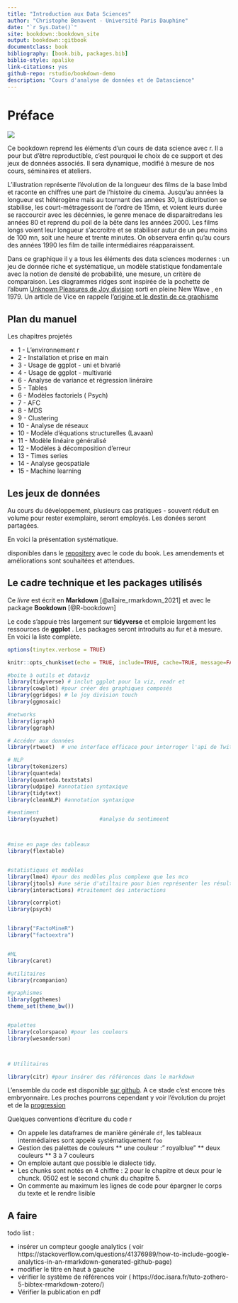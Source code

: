 ```yaml
--- 
title: "Introduction aux Data Sciences"
author: "Christophe Benavent - Université Paris Dauphine"
date: "`r Sys.Date()`"
site: bookdown::bookdown_site
output: bookdown::gitbook
documentclass: book
bibliography: [book.bib, packages.bib]
biblio-style: apalike
link-citations: yes
github-repo: rstudio/bookdown-demo
description: "Cours d'analyse de données et de Datascience"
---
```



# Préface

![](./Images/ggridge.png)

Ce bookdown reprend les éléments d'un cours de data science avec r. Il a pour but d'être reproductible, c'est pourquoi le choix de ce support et des jeux de données associés. Il sera dynamique, modifié à mesure de nos cours, séminaires et ateliers. 

L'illustration représente l'évolution de la longueur des films de la base Imbd et raconte en chiffres une part de l'histoire du cinema. Jusqu'au années la longueur est hétérogène mais au tournant des années 30, la distribution se stabilise, les court-métragessont de l'ordre de 15mn, et voient leurs durée se raccourcir avec les décénnies, le genre menace de disparaitredans les années 80 et reprend du poil de la bête dans les années 2000. Les films longs voient leur longueur s'accroitre et se stabiliser autur de un peu moins de 100 mn, soit une heure et trente minutes. On observera enfin qu'au cours des années 1990 les film de taille intermédiaires réapparaissent.

Dans ce graphique il y a tous les éléments des data sciences modernes : un jeu de donnée riche et systématique, un modèle statistique fondamentale avec la notion de densité de probabilité, une mesure, un critère de comparaison. Les diagrammes ridges sont inspirée de la pochette de l'album [Unknown Pleasures de  Joy division](https://www.youtube.com/watch?v=7PtvIr2oiaE) sorti en pleine New Wave , en 1979. Un article de Vice en rappele l'[origine et le destin de ce graphisme](https://i-d.vice.com/fr/article/pabjam/pourquoi-cette-pochette-dalbum-de-joy-division-a-inspire-le-monde-entier)




## Plan du manuel

Les chapitres projetés 

 * 1 - L'environnement r 
 * 2 - Installation et prise en main
 * 3 - Usage de ggplot - uni et bivarié
 * 4 - Usage de ggplot - multivarié
 * 6 - Analyse de variance et régression linéraire
 * 5 - Tables
 * 6 - Modèles factoriels ( Psych)
 * 7 - AFC
 * 8 - MDS
 * 9 - Clustering
 * 10 - Analyse de réseaux
 * 10 - Modèle d'équations structurelles (Lavaan)
 * 11 - Modèle linéaire généralisé
 * 12 - Modèles à décomposition d'erreur
 * 13 - Times series
 * 14 - Analyse geospatiale
 * 15 - Machine learning
 

## Les jeux de données 

Au cours du développement, plusieurs cas pratiques - souvent réduit en volume pour rester exemplaire, seront employés. Les donées seront partagées.

En voici la présentation  systématique.


disponibles dans le [repositery](https://benaventc.github.io//) avec le code du book. Les amendements et améliorations sont souhaitées et attendues. 

## Le cadre technique et les packages utilisés

Ce  _livre_ est écrit en **Markdown** [@allaire_rmarkdown_2021] et  avec le package **Bookdown** [@R-bookdown]

Le code s'appuie très largement sur **tidyverse** et emploie largement les ressources de **ggplot** . Les packages seront introduits au fur et à mesure. En voici la liste complète.


```r
options(tinytex.verbose = TRUE)

knitr::opts_chunk$set(echo = TRUE, include=TRUE, cache=TRUE, message=FALSE, warning=FALSE)

#boite à outils et dataviz
library(tidyverse) # inclut ggplot pour la viz, readr et 
library(cowplot) #pour créer des graphiques composés
library(ggridges) # le joy division touch
library(ggmosaic)

#networks
library(igraph)
library(ggraph)

# Accéder aux données
library(rtweet)  # une interface efficace pour interroger l'api de Twitter

# NLP
library(tokenizers)
library(quanteda)
library(quanteda.textstats)
library(udpipe) #annotation syntaxique
library(tidytext)
library(cleanNLP) #annotation syntaxique

#sentiment
library(syuzhet)             #analyse du sentimeent



#mise en page des tableaux
library(flextable)


#statistiques et modèles
library(lme4) #pour des modèles plus complexe que les mco
library(jtools) #une série d'utiltaire pour bien représenter les résultats
library(interactions) #traitement des interactions

library(corrplot)
library(psych) 


library("FactoMineR")
library("factoextra")


#ML
library(caret)

#utilitaires
library(rcompanion)

#graphismes
library(ggthemes)
theme_set(theme_bw())


#palettes
library(colorspace) #pour les couleurs
library(wesanderson)



# Utilitaires

library(citr) #pour insérer des références dans le markdown

```


L'ensemble du code est disponible [sur github](https://github.com/BenaventC/Datasciences). A ce stade c'est encore très embryonnaire. Les proches pourrons cependant y voir l'évolution du projet et de la [progression](https://benaventc.github.io/Datascience/)

Quelques conventions d'écriture du code r

 * On appele les dataframes  de manière générale `df`, les tableaux intermédiaires sont appelé systématiquement `foo`
 * Gestion des palettes de couleurs
  ** une couleur :" royalblue"
  ** deux couleurs
  ** 3 à 7 couleurs
 * On emploie autant que possible le dialecte tidy.
 * Les chunks sont notés en 4 chiffre : 2 pour le chapitre et deux pour le chunck. 0502 est le second chunk du chapitre 5.
 * On commente au maximum les lignes de code pour épargner le corps du texte et le rendre lisible


## A faire

todo list :

* insérer un compteur google analytics ( voir https://stackoverflow.com/questions/41376989/how-to-include-google-analytics-in-an-rmarkdown-generated-github-page)
* modifier le titre en haut à gauche
* vérifier le système de références voir ( https://doc.isara.fr/tuto-zothero-5-bibtex-rmarkdown-zotero/)
* Vérifier la publication en pdf
 
